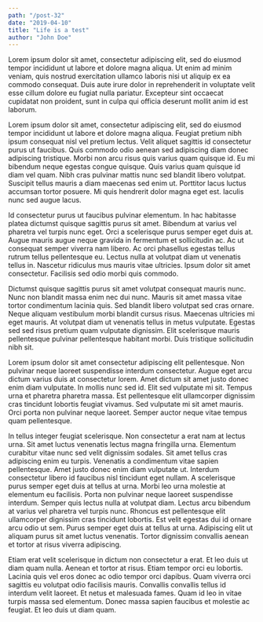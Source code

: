 ```yaml
---
path: "/post-32"
date: "2019-04-10"
title: "Life is a test"
author: "John Doe"
---
```


Lorem ipsum dolor sit amet, consectetur adipiscing elit, sed do eiusmod tempor incididunt ut labore et dolore magna aliqua. Ut enim ad minim veniam, quis nostrud exercitation ullamco laboris nisi ut aliquip ex ea commodo consequat. Duis aute irure dolor in reprehenderit in voluptate velit esse cillum dolore eu fugiat nulla pariatur. Excepteur sint occaecat cupidatat non proident, sunt in culpa qui officia deserunt mollit anim id est laborum.

Lorem ipsum dolor sit amet, consectetur adipiscing elit, sed do eiusmod tempor incididunt ut labore et dolore magna aliqua. Feugiat pretium nibh ipsum consequat nisl vel pretium lectus. Velit aliquet sagittis id consectetur purus ut faucibus. Quis commodo odio aenean sed adipiscing diam donec adipiscing tristique. Morbi non arcu risus quis varius quam quisque id. Eu mi bibendum neque egestas congue quisque. Quis varius quam quisque id diam vel quam. Nibh cras pulvinar mattis nunc sed blandit libero volutpat. Suscipit tellus mauris a diam maecenas sed enim ut. Porttitor lacus luctus accumsan tortor posuere. Mi quis hendrerit dolor magna eget est. Iaculis nunc sed augue lacus.

Id consectetur purus ut faucibus pulvinar elementum. In hac habitasse platea dictumst quisque sagittis purus sit amet. Bibendum at varius vel pharetra vel turpis nunc eget. Orci a scelerisque purus semper eget duis at. Augue mauris augue neque gravida in fermentum et sollicitudin ac. Ac ut consequat semper viverra nam libero. Ac orci phasellus egestas tellus rutrum tellus pellentesque eu. Lectus nulla at volutpat diam ut venenatis tellus in. Nascetur ridiculus mus mauris vitae ultricies. Ipsum dolor sit amet consectetur. Facilisis sed odio morbi quis commodo.

Dictumst quisque sagittis purus sit amet volutpat consequat mauris nunc. Nunc non blandit massa enim nec dui nunc. Mauris sit amet massa vitae tortor condimentum lacinia quis. Sed blandit libero volutpat sed cras ornare. Neque aliquam vestibulum morbi blandit cursus risus. Maecenas ultricies mi eget mauris. At volutpat diam ut venenatis tellus in metus vulputate. Egestas sed sed risus pretium quam vulputate dignissim. Elit scelerisque mauris pellentesque pulvinar pellentesque habitant morbi. Duis tristique sollicitudin nibh sit.

Lorem ipsum dolor sit amet consectetur adipiscing elit pellentesque. Non pulvinar neque laoreet suspendisse interdum consectetur. Augue eget arcu dictum varius duis at consectetur lorem. Amet dictum sit amet justo donec enim diam vulputate. In mollis nunc sed id. Elit sed vulputate mi sit. Tempus urna et pharetra pharetra massa. Est pellentesque elit ullamcorper dignissim cras tincidunt lobortis feugiat vivamus. Sed vulputate mi sit amet mauris. Orci porta non pulvinar neque laoreet. Semper auctor neque vitae tempus quam pellentesque.

In tellus integer feugiat scelerisque. Non consectetur a erat nam at lectus urna. Sit amet luctus venenatis lectus magna fringilla urna. Elementum curabitur vitae nunc sed velit dignissim sodales. Sit amet tellus cras adipiscing enim eu turpis. Venenatis a condimentum vitae sapien pellentesque. Amet justo donec enim diam vulputate ut. Interdum consectetur libero id faucibus nisl tincidunt eget nullam. A scelerisque purus semper eget duis at tellus at urna. Morbi leo urna molestie at elementum eu facilisis. Porta non pulvinar neque laoreet suspendisse interdum. Semper quis lectus nulla at volutpat diam. Lectus arcu bibendum at varius vel pharetra vel turpis nunc. Rhoncus est pellentesque elit ullamcorper dignissim cras tincidunt lobortis. Est velit egestas dui id ornare arcu odio ut sem. Purus semper eget duis at tellus at urna. Adipiscing elit ut aliquam purus sit amet luctus venenatis. Tortor dignissim convallis aenean et tortor at risus viverra adipiscing.

Etiam erat velit scelerisque in dictum non consectetur a erat. Et leo duis ut diam quam nulla. Aenean et tortor at risus. Etiam tempor orci eu lobortis. Lacinia quis vel eros donec ac odio tempor orci dapibus. Quam viverra orci sagittis eu volutpat odio facilisis mauris. Convallis convallis tellus id interdum velit laoreet. Et netus et malesuada fames. Quam id leo in vitae turpis massa sed elementum. Donec massa sapien faucibus et molestie ac feugiat. Et leo duis ut diam quam.
